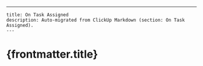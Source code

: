 ---
    title: On Task Assigned
    description: Auto-migrated from ClickUp Markdown (section: On Task Assigned).
    ---

# {frontmatter.title}


